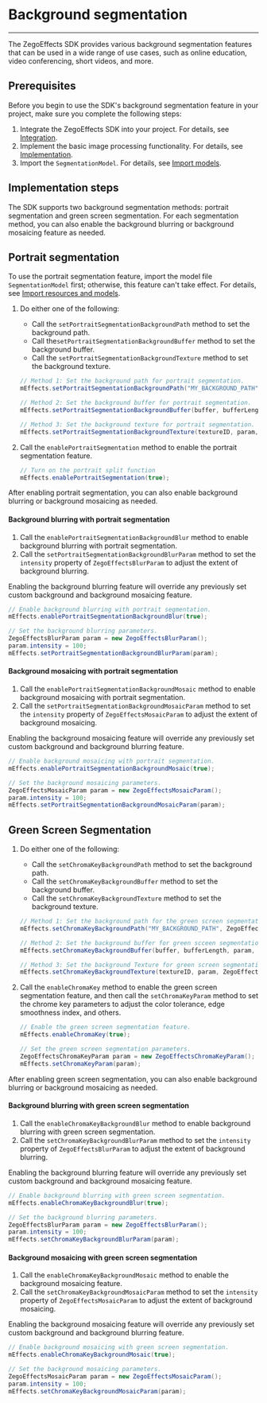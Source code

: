 # Background segmentation

---

The ZegoEffects SDK provides various background segmentation features that can be used in a wide range of use cases, such as online education, video conferencing, short videos, and more.

## Prerequisites

Before you begin to use the SDK's background segmentation feature in your project, make sure you complete the following steps:

1. Integrate the ZegoEffects SDK into your project. For details, see [Integration](#9910).
2. Implement the basic image processing functionality. For details, see [Implementation](#9916).
3. Import the `SegmentationModel`. For details, see [Import models](9920#2).

## Implementation steps

The SDK supports two background segmentation methods: portrait segmentation and green screen segmentation. For each segmentation method, you can also enable the background blurring or background mosaicing feature as needed.

## Portrait segmentation

<Warning title="Warning">

To use the portrait segmentation feature, import the model file `SegmentationModel` first; otherwise, this feature can't take effect. For details, see [Import resources and models](!Quick_Starts/Import_Resources).
</Warning>

1. Do either one of the following: 

    - Call the `setPortraitSegmentationBackgroundPath` method to set the background path.
    - Call the`setPortraitSegmentationBackgroundBuffer` method to set the background buffer.
    - Call the `setPortraitSegmentationBackgroundTexture` method to set the background texture. 

    ```java
    // Method 1: Set the background path for portrait segmentation. 
    mEffects.setPortraitSegmentationBackgroundPath("MY_BACKGROUND_PATH", ZegoEffectsScaleMode.ASPECT_FILL);
    
    // Method 2: Set the background buffer for portrait segmentation.
    mEffects.setPortraitSegmentationBackgroundBuffer(buffer, bufferLength, param, ZegoEffectsScaleMode.ASPECT_FILL);
    
    // Method 3: Set the background texture for portrait segmentation. 
    mEffects.setPortraitSegmentationBackgroundTexture(textureID, param, ZegoEffectsScaleMode.ASPECT_FILL);
    ```

2. Call the `enablePortraitSegmentation` method to enable the portrait segmentation feature.

    ```java
    // Turn on the portrait split function
    mEffects.enablePortraitSegmentation(true);
    ```

<p>After enabling portrait segmentation, you can also enable background blurring or background mosaicing as needed. </p>

#### Background blurring with portrait segmentation 

1. Call the `enablePortraitSegmentationBackgroundBlur` method to enable background blurring with portrait segmentation. 
2. Call the `setPortraitSegmentationBackgroundBlurParam` method to set the `intensity` property of `ZegoEffectsBlurParam` to adjust the extent of background blurring.

<div class ='mk-warning'>

Enabling the background blurring feature will override any previously set custom background and background mosaicing feature.</div>


```java
// Enable background blurring with portrait segmentation.
mEffects.enablePortraitSegmentationBackgroundBlur(true);

// Set the background blurring parameters.
ZegoEffectsBlurParam param = new ZegoEffectsBlurParam();
param.intensity = 100;
mEffects.setPortraitSegmentationBackgroundBlurParam(param);
```

#### Background mosaicing with portrait segmentation

1. Call the `enablePortraitSegmentationBackgroundMosaic` method to enable background mosaicing with portrait segmentation. 
2. Call the `setPortraitSegmentationBackgroundMosaicParam` method to set the `intensity` property of `ZegoEffectsMosaicParam` to adjust the extent of background mosaicing. 

<div class ='mk-warning'>

Enabling the background mosaicing feature will override any previously set custom background and background blurring feature. </div>


```java
// Enable background mosaicing with portrait segmentation.
mEffects.enablePortraitSegmentationBackgroundMosaic(true);

// Set the background mosaicing parameters.
ZegoEffectsMosaicParam param = new ZegoEffectsMosaicParam();
param.intensity = 100;
mEffects.setPortraitSegmentationBackgroundMosaicParam(param);
```


## Green Screen Segmentation


1. Do either one of the following: 

    - Call the `setChromaKeyBackgroundPath` method to set the background path.
    - Call the `setChromaKeyBackgroundBuffer` method to set the background buffer.
    - Call the `setChromaKeyBackgroundTexture` method to set the background texture. 

    ```java
    // Method 1: Set the background path for the green screen segmentation.
    mEffects.setChromaKeyBackgroundPath("MY_BACKGROUND_PATH", ZegoEffectsScaleMode.ASPECT_FILL);
    
    // Method 2: Set the background buffer for green scceen segmentation.
    mEffects.setChromaKeyBackgroundBuffer(buffer, bufferLength, param, ZegoEffectsScaleMode.ASPECT_FILL);
    
    // Method 3: Set the background Texture for green screen segmentation.
    mEffects.setChromaKeyBackgroundTexture(textureID, param, ZegoEffectsScaleMode.ASPECT_FILL);
    ```

2. Call the `enableChromaKey` method to enable the green screen segmentation feature, and then call the `setChromaKeyParam` method to set the chrome key parameters to adjust the color tolerance, edge smoothness index, and others.

    ```java
    // Enable the green screen segmentation feature.
    mEffects.enableChromaKey(true);
    
    // Set the green screen segmentation parameters.
    ZegoEffectsChromaKeyParam param = new ZegoEffectsChromaKeyParam();
    mEffects.setChromaKeyParam(param);
    ```

<p>After enabling green screen segmentation, you can also enable background blurring or background mosaicing as needed. </p>

#### Background blurring with green screen segmentation 

1. Call the `enableChromaKeyBackgroundBlur` method to enable background blurring with green screen segmentation. 
2. Call the `setChromaKeyBackgroundBlurParam` method to set the `intensity` property of `ZegoEffectsBlurParam` to adjust the extent of background blurring. 

<div class ='mk-warning'>

Enabling the background blurring feature will override any previously set custom background and background mosaicing feature.</div>

```java
// Enable background blurring with green screen segmentation.
mEffects.enableChromaKeyBackgroundBlur(true);

// Set the background blurring parameters.
ZegoEffectsBlurParam param = new ZegoEffectsBlurParam();
param.intensity = 100;
mEffects.setChromaKeyBackgroundBlurParam(param);
```

#### Background mosaicing with green screen segmentation  

1. Call the `enableChromaKeyBackgroundMosaic` method to enable the background mosaicing feature. 
2. Call the `setChromaKeyBackgroundMosaicParam` method to set the `intensity` property of `ZegoEffectsMosaicParam` to adjust the extent of background mosaicing. 

<div class ='mk-warning'>

Enabling the background mosaicing feature will override any previously set custom background and background blurring feature.</div>

```java
// Enable background mosaicing with green screen segmentation.
mEffects.enableChromaKeyBackgroundMosaic(true);

// Set the background mosaicing parameters.
ZegoEffectsMosaicParam param = new ZegoEffectsMosaicParam();
param.intensity = 100;
mEffects.setChromaKeyBackgroundMosaicParam(param);
```
